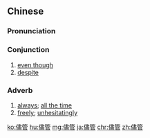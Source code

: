 {{also|尽管}}
==Chinese==
{{zh-forms|s=尽管|t2=盡管}}

===Pronunciation===
{{zh-pron
|m=jǐnguǎn,jìnguǎn,2nb=common variant
|c=zeon2 gun2,zeon6 gun2
|mn=chīn-koán
|cat=con,adv
}}

===Conjunction===
{{zh-con}}

# [[even though]]
# [[despite]]

===Adverb===
{{zh-adv}}

# [[always]]; [[all the time]]
# [[freely]]; [[unhesitatingly]]

{{zh-cat|Elementary}}

[[ko:儘管]]
[[hu:儘管]]
[[mg:儘管]]
[[ja:儘管]]
[[chr:儘管]]
[[zh:儘管]]